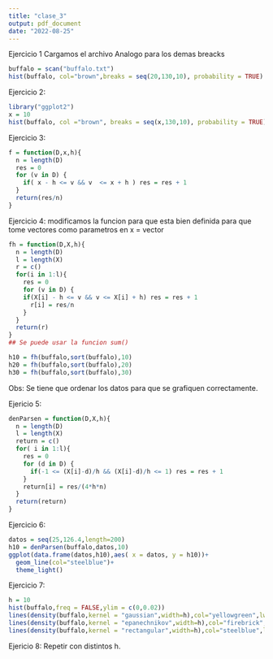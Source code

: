 ```yaml
---
title: "clase_3"
output: pdf_document
date: "2022-08-25"
---
```


Ejercicio 1 
Cargamos el archivo
Analogo para los demas breacks
```r
buffalo = scan("buffalo.txt")
hist(buffalo, col="brown",breaks = seq(20,130,10), probability = TRUE)
```
Ejercicio 2:
```r
library("ggplot2")
x = 10
hist(buffalo, col ="brown", breaks = seq(x,130,10), probability = TRUE)
```


Ejercicio 3:
```r
f = function(D,x,h){
  n = length(D)
  res = 0
  for (v in D) {
    if( x - h <= v && v  <= x + h ) res = res + 1 
  }
  return(res/n)
}
```

Ejercicio 4:
modificamos la funcion para que esta bien definida para que tome vectores como parametros en x = vector 
```r
fh = function(D,X,h){
  n = length(D)
  l = length(X)
  r = c()
  for(i in 1:l){
    res = 0
    for (v in D) {
    if(X[i] - h <= v && v <= X[i] + h) res = res + 1 
      r[i] = res/n
    }
  }
  return(r)
}
## Se puede usar la funcion sum()

h10 = fh(buffalo,sort(buffalo),10)
h20 = fh(buffalo,sort(buffalo),20)
h30 = fh(buffalo,sort(buffalo),30)
```
Obs: Se tiene que ordenar los datos para que se grafiquen correctamente. 

Ejericio 5: 
```r
denParsen = function(D,X,h){
  n = length(D)
  l = length(X)
  return = c()
  for( i in 1:l){
    res = 0
    for (d in D) {
      if(-1 <= (X[i]-d)/h && (X[i]-d)/h <= 1) res = res + 1
    }
    return[i] = res/(4*h*n)  
  }
  return(return)
}
```

Ejercicio 6: 
```r
datos = seq(25,126.4,length=200)
h10 = denParsen(buffalo,datos,10)
ggplot(data.frame(datos,h10),aes( x = datos, y = h10))+
  geom_line(col="steelblue")+
  theme_light()
```

Ejercicio 7: 
```r
h = 10
hist(buffalo,freq = FALSE,ylim = c(0,0.02))
lines(density(buffalo,kernel = "gaussian",width=h),col="yellowgreen",lwd=2)
lines(density(buffalo,kernel = "epanechnikov",width=h),col="firebrick",lwd=2)
lines(density(buffalo,kernel = "rectangular",width=h),col="steelblue",lwd=2)
```

Ejericio 8: 
Repetir con distintos h.
